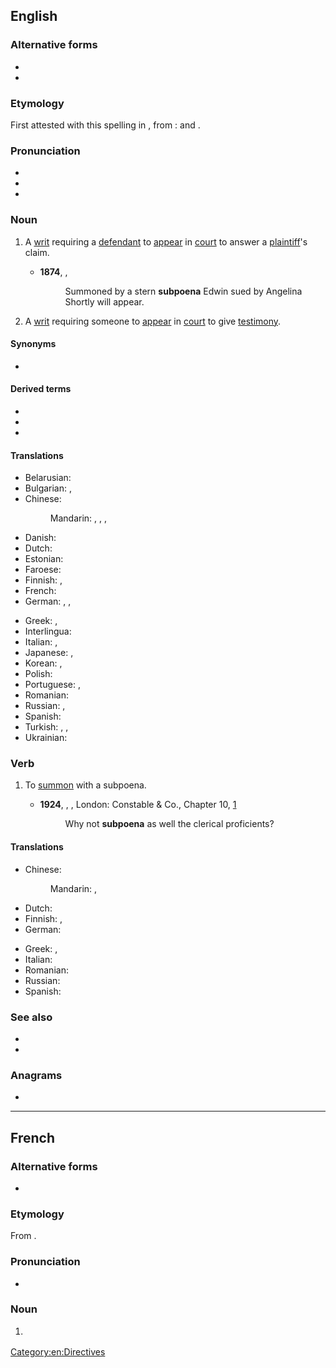{{also|subpœna}}
==English==
{{wikipedia}}

===Alternative forms===
* {{l|en|subpena}}
* {{l|en|subpœna}}

===Etymology===
First attested with this spelling in {{w|1623}} {{C.E.}}, from {{etyl|la|en}}: {{m|la|sub||under}} and {{m|la|poena||penalty}}.

===Pronunciation===
* {{IPA|/səˈpiːnə/|lang=en}}
* {{audio|en-us-subpoena.ogg|Audio (US)|lang=en}}
* {{rhymes|iːnə|lang=en}}

===Noun===
{{en-noun|subpoenae|subpoenæ|subpoenas}}

# {{lb|en|legal|historical}} A [[writ]] requiring a [[defendant]] to [[appear]] in [[court]] to answer a [[plaintiff]]'s claim.
#* '''1874''', {{w|W.S. Gilbert}}, ''{{w|Trial by Jury}}''
#*: Summoned by a stern '''subpoena''' Edwin sued by Angelina Shortly will appear.
# {{lb|en|legal}} A [[writ]] requiring someone to [[appear]] in [[court]] to give [[testimony]].

====Synonyms====
* {{l|en|witness summons}} {{qualifier|{{l|en|British}}}}

====Derived terms====
* {{l|en|subpoena duces tecum}}
* {{l|en|subpoena ad testificandum}}
* {{l|en|subpoena ad respondendum}}

====Translations====
{{trans-top|writ requiring someone to appear in court to give testimony}}
* Belarusian: {{t|be|паве́стка|f}}
* Bulgarian: {{t|bg|призо́вка|f|sc=Cyrl}}, {{t|bg|по́зва|f}}
* Chinese:
*: Mandarin: {{t+|cmn|傳票|sc=Hani}}, {{t+|cmn|传票|tr=chuánpiào|sc=Hani}}, {{t+|cmn|傳訊|sc=Hani}}, {{t+|cmn|传讯|tr=chuánxùn|sc=Hani}}
* Danish: {{t|da|stævning|f}}
* Dutch: {{t+|nl|dagvaarding|f}}
* Estonian: {{t|et|kohtukutse}}
* Faroese: {{t|fo|stevning|f}}
* Finnish: {{t|fi|todistajan haaste}}, {{t+|fi|haaste}}
* French: {{t+|fr|citation|f}}
* German: {{t|de|Zwangsvorladung|f}}, {{t|de|Vorladung|f}}, {{t|de|Auskunftsanordnung|f}}
{{trans-mid}}
* Greek: {{t+|el|κλήση|f}}, {{t+|el|κλήτευση|f}}
* Interlingua: {{t|ia|citation}}
* Italian: {{t+|it|convocazione|f}}, {{t+|it|citazione|f}}
* Japanese: {{t+|ja|召喚状|tr=しょうかんじょう, shōkanjō|sc=Jpan}}, {{t+|ja|召喚|tr=しょうかん, shōkan}}
* Korean: {{t|ko|소환장}}, {{t+|ko|소환}}
* Polish: {{t|pl|[[wezwanie]] do [[sąd|sądu]]|n}}
* Portuguese: {{t+|pt|intimação|f}}, {{t+|pt|citação|f}}
* Romanian: {{t+|ro|citație|f}}
* Russian: {{t+|ru|пове́стка|f}}, {{t|ru|[[вы́зов]] в [[суд]]|m}}
* Spanish: {{t+|es|citación|f}}
* Turkish: {{t+|tr|celpname}}, {{t|tr|mahkeme çağrısı}}, {{t+|tr|celp kâğıdı}}
* Ukrainian: {{t|uk|пові́стка|f}}
{{trans-bottom}}

===Verb===
{{en-verb}}

# {{lb|en|transitive}} To [[summon]] with a subpoena.
#* '''1924''', {{w|Herman Melville}}, ''{{w|Billy Budd}}'', London: Constable & Co., Chapter 10, [http://gutenberg.net.au/ebooks06/0608511h.html]
#*: Why not '''subpoena''' as well the clerical proficients?

====Translations====
{{trans-top|to summon with a subpoena}}
* Chinese:
*: Mandarin: {{t+|cmn|傳訊|sc=Hani}}, {{t+|cmn|传讯|tr=chuánxùn|sc=Hani}}
* Dutch: {{t+|nl|dagvaarden}}
* Finnish: {{t|fi|[[haastaa]] [[todistajaksi]]}}, {{t+|fi|haastaa}}
* German: {{t|de|zwangsvorladen}}
{{trans-mid}}
* Greek: {{t|el|κλητεύω μάρτυρα}}, {{t|el|καλώ μάρτυρα}}
* Italian: {{t+|it|citare}}
* Romanian: {{t+|ro|cita}}
* Russian: {{t|ru|[[вы́звать]] в [[суд]] [[повестка|пове́сткой]]|pf}}
* Spanish: {{t+|es|citar}}
{{trans-bottom}}

===See also===
* {{l|en|compel testimony}}
* {{l|en|contempt of court}}

===Anagrams===
* {{anagrams|en|base upon}}

[[Category:en:Directives]]

----

==French==
{{wikipedia|lang=fr}}

===Alternative forms===
* {{l|fr|subpœna}}

===Etymology===
From {{etyl|en|fr}} {{m|en|subpoena}}.

===Pronunciation===
* {{fr-IPA|subpéna}}

===Noun===
{{fr-noun|m}}

# {{lb|fr|Canadian and US law}} {{l|en|subpoena}}